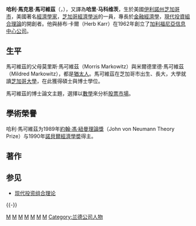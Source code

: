 {{noteTA
|G1=PP
|G2=Economics
}}
{{multiple issues|
{{Expand|time=2012-03-21T18:26:09+00:00}}
{{BLP unsourced|time=2012-03-21T18:26:09+00:00}}
}}
{{Infobox economist
| name             = Harry Markowitz
| school_tradition = [[芝加哥经济学派|芝加哥经济学派]]
| image       = 
| caption    =
| birth_date       = {{Birth date and age|1927|8|24|mf=y}}
| birth_place      = 美國伊利諾州[[芝加哥市|芝加哥市]]
| death_date       =
| death_place      =
| nationality      = 美國
| institution      = Harry Markowitz Company<br />[[Rady_School_of_Management|Rady School of Management]] （[[聖地牙哥加利福尼亞大學|聖地牙哥加利福尼亞大學]]）<br />[[Baruch_College|Baruch College]]<br />[[兰德公司|兰德公司]]<br />[[Cowles_Commission|Cowles Commission]]
| field            = [[金融經濟學|金融經濟學]]
| education        = [[芝加哥大學|芝加哥大學]] ([[Bachelor_of_Philosophy|Ph.B.]], A.M, and Ph.D.)<ref name=cv>{{cite web|title=Curriculum Vitae (Harry M. Markowitz)|url=http://hmarkowitz.com/cv/|website=hmarkowitz.com|accessdate=12 December 2017|archive-date=2020-08-03|archive-url=https://web.archive.org/web/20200803103917/http://hmarkowitz.com/cv/|dead-url=no}}</ref>
| doctoral_advisor = [[米爾頓·佛利民|米爾頓·佛利民]]<br/>[[Jacob_Marschak|Jacob Marschak]]
| doctoral_students = 
| influences       = [[Tjalling_Koopmans|Tjalling Koopmans]]<br/>[[Leonard_Savage|Leonard Savage]]
| influenced       =
| contributions    = [[現代投資組合理論|現代投資組合理論]]<br/>[[Modern_portfolio_theory|Efficient frontier]]<br/>Sparse matrix methods<br/>[[SIMSCRIPT|SIMSCRIPT]]
| awards           = [[John_von_Neumann_Theory_Prize|John von Neumann Theory Prize]] (1989)<br/>[[諾貝爾經濟學奬|諾貝爾經濟學奬]] (1990)
| signature        = <!-- file name only -->
| repec_prefix = e | repec_id = pma73
}}
'''哈利·馬克思·馬可維茲'''（{{lang-en|Harry Max Markowitz}}，{{bd|1927年|8月24日|||catIdx=Markowitz, Harry}}），又譯為'''哈里·马科维茨'''，生於美國[[伊利諾州|伊利諾州]][[芝加哥市|芝加哥市]]，美國著名[[經濟學家|經濟學家]]，[[芝加哥經濟學派|芝加哥經濟學派]]的一員，專長於[[金融經濟學|金融經濟學]]，[[現代投資組合理論|現代投資組合理論]]的開創者。他與赫布·卡爾（Herb Karr）在1962年創立了[[CACI|加利福尼亞信息中心公司]]。

==生平==
馬可維茲的父母莫里斯·馬可維茲（Morris Markowitz）與米爾德里德·馬可維茲（Mildred Markowitz），都是[[猶太人|猶太人]]。馬可維茲在芝加哥市出生、長大，大學就讀[[芝加哥大學|芝加哥大學]]，在此獲得碩士與博士學位。

馬可維茲的博士論文主題，選擇以[[數學|數學]]來分析[[股票市場|股票市場]]。

==學術榮譽==
哈利·馬可維茲为1989年[[約翰·馮·紐曼理論獎|約翰·馮·紐曼理論獎]]（John von Neumann Theory Prize）与1990年[[諾貝爾經濟學奬|諾貝爾經濟學奬]]得主。

==著作==

==参见==
*[[现代投资组合理论|现代投资组合理论]]

{{-}}
{{诺贝尔经济学奖获得者}}
{{Authority control}}

{{DEFAULTSORT:Markowitz, Harry}}
[[Category:芝加哥人|M]]
[[Category:美國諾貝爾獎獲得者|M]]
[[Category:猶太諾貝爾獎獲得者|M]]
[[Category:美國經濟學家|M]]
[[Category:芝加哥學派經濟學家|M]]
[[Category:犹太经济学家|M]]
[[Category:芝加哥大學校友|M]]
[[Category:兰德公司人物|Category:兰德公司人物]]